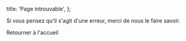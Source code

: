 
  title: 'Page introuvable',
};

Si vous pensez qu'il s'agit d'une erreur, merci de nous le faire savoir.

<Link href="/">Retourner à l'accueil</Link>

